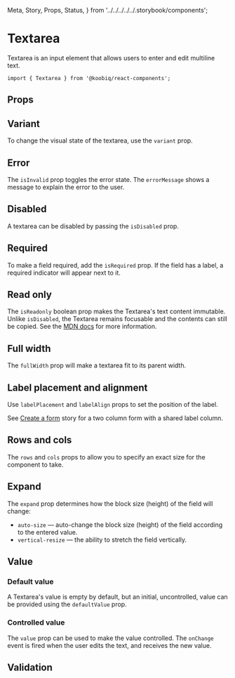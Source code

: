  Meta,
  Story,
  Props,
  Status,
} from '../../../../../.storybook/components';


<Meta of={Stories} />

# Textarea

<Status variant="experimental" />

Textarea is an input element that allows users to enter and edit multiline text.

```tsx
import { Textarea } from '@koobiq/react-components';
```

<Story of={Stories.Base} />

## Props

<Props />

## Variant

To change the visual state of the textarea, use the `variant` prop.

<Story of={Stories.Variant} />

## Error

The `isInvalid` prop toggles the error state. The `errorMessage` shows a message to explain the error to the user.

<Story of={Stories.Invalid} />

## Disabled

A textarea can be disabled by passing the `isDisabled` prop.

<Story of={Stories.Disabled} />

## Required

To make a field required, add the `isRequired` prop.
If the field has a label, a required indicator will appear next to it.

<Story of={Stories.Required} />

## Read only

The `isReadonly` boolean prop makes the Textarea's text content immutable.
Unlike `isDisabled`, the Textarea remains focusable and the contents can still be copied.
See the [MDN docs](https://developer.mozilla.org/en-US/docs/Web/HTML/Attributes/readonly) for more information.

<Story of={Stories.ReadOnly} />

## Full width

The `fullWidth` prop will make a textarea fit to its parent width.

<Story of={Stories.FullWidth} />

## Label placement and alignment

Use `labelPlacement` and `labelAlign` props to set the position of the label.

See [Create a form](?path=/docs/components-input--docs#create-a-form) story for a two column form with a shared label column.

<Story of={Stories.LabelPlacementAlignment} />

## Rows and cols

The `rows` and `cols` props to allow you to specify an exact size for the component to take.

<Story of={Stories.RowsCols} />

## Expand

The `expand` prop determines how the block size (height) of the field will change:

- `auto-size` — auto-change the block size (height) of the field according to the entered value.
- `vertical-resize` — the ability to stretch the field vertically.

<Story of={Stories.Expand} />

## Value

### Default value

A Textarea's value is empty by default, but an initial, uncontrolled, value can be provided using the `defaultValue` prop.

<Story of={Stories.DefaultValue} />

### Controlled value

The `value` prop can be used to make the value controlled.
The `onChange` event is fired when the user edits the text, and receives the new value.

<Story of={Stories.ControlledValue} />

## Validation

<Story of={Stories.Validation} />
